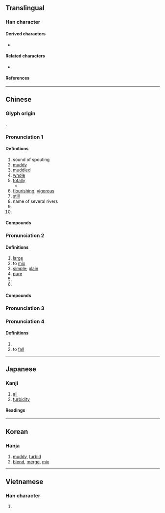 {{also|浑}}
{{character info/new}}
==Translingual==

===Han character===
{{Han char|rn=85|rad=水|as=09|sn=12|four=37156|canj=EBJJ|ids=⿰氵軍}}

====Derived characters====
* {{l|mul|𩅴}}

====Related characters====
* {{l|mul|浑}} {{q|[[Simplified Chinese]]}}

====References====
{{Han ref|kx=0635.230|dkj=17800|dj=1043.080|hdz=31687.080|uh=6E3E}}

----

==Chinese==
{{zh-forms|s=浑}}

===Glyph origin===
{{Han etyl}}
{{Han compound|水|alt1=氵|軍|c1=s|c2=p|t1=river|ls=psc}}.

===Pronunciation 1===
{{zh-pron
|m=hún
|c=wan4
|h=pfs=
|md=
|mn=hûn
|w=
|mc=1
|oc=1,1
|cat=a,adv,n,pn
}}

====Definitions====
{{zh-hanzi}}

# sound of spouting
# [[muddy]]
# [[muddled]]
# [[whole]]
# [[totally]]
#* {{zh-x|白頭 搔 更 短，渾 欲 不勝 簪。||ref='''Tang Dynasty''', {{lang|zh|杜甫}} ({{w|Du Fu}}), ''{{lang|zh|春望}}''}}
# [[flourishing]], [[vigorous]]
# [[still]]
# name of several rivers
# {{zh-short|吐谷渾}}
# {{surname|lang=zh}}

====Compounds====
{{zh-der|含渾|含蓄渾厚|大渾家|圓渾|吐谷渾|渾身解數|渾世|渾全|渾身|渾不似|渾可事|渾金璞玉|渾骨丫髻|渾閑事|渾然忘我|渾小子|渾河|渾蛋|渾渾噩噩|璞玉渾金|渾樸|渾蓋|渾然天成|渾話|渾箇|渾涵|渾酒|渾水|渾花|打水不渾|渾厚|渾家|渾然不知|渾化|渾純|渾身發軟|渾圓|渾成|渾然不覺|攪渾|渾身無力|渾身銅臭|渾脫|渾然一體|渾然|渾無罣礙|渾濁|渾樸自然|渾是|渾噩|渾倌|渾似|渾不比|渾言|渾水摸魚|渾人|渾身是膽|渾閒|阿月渾子|蹚渾水|鬼打渾|雄渾|老忘渾|躧渾水|踹渾水|鑿渾沌|質直渾厚}}

===Pronunciation 2===
{{zh-pron
|m=渾
|c=wan6,wan4
|h=pfs=
|md=
|mn=
|w=
|mc=2
|oc=2,2
|cat=a,v,n
}}

====Definitions====
{{zh-hanzi}}

# [[large]]
# to [[mix]]
# [[simple]]; [[plain]]
# [[pure]]
# {{zh-short|渾天}}
# {{zh-short|渾天儀}}

====Compounds====
{{zh-der|分渾元|渾賬|渾沌|渾敦|打渾|渾名|渾球|渾渾|渾淪|渾殽|渾天儀|渾天|渾元|渾俗和光|沒渾過事|渾號|龍蛇渾雜}}

===Pronunciation 3===
{{zh-see|混|v}}

===Pronunciation 4===
{{zh-pron
|m=gǔn
|c=gwan2
|h=pfs=
|md=
|mn=
|w=
|cat=a,v
}}

====Definitions====
{{zh-hanzi}}

# {{zh-only|渾渾|alternative form of [[滾滾]]; rolling along|tr=gǔngǔn}}
# to [[fall]]

----

==Japanese==

===Kanji===
{{ja-kanji|grade=8|rs=水09}}

# [[all]]
# [[turbidity]]

====Readings====
{{ja-readings
|goon=ごん
|kanon=こん
|kun=にご-る, すべ-て
}}

----

==Korean==

===Hanja===
{{ko-hanja|hangeul=혼|eumhun=|rv=hon|mr=hon|y=hon}}

# [[muddy]], [[turbid]]
# [[blend]], [[merge]], [[mix]]

----

==Vietnamese==

===Han character===
{{vi-hantu|[[hồn]], [[hỗn]]|rs=水09}}

# {{defn|lang=vi|sort=水09}}